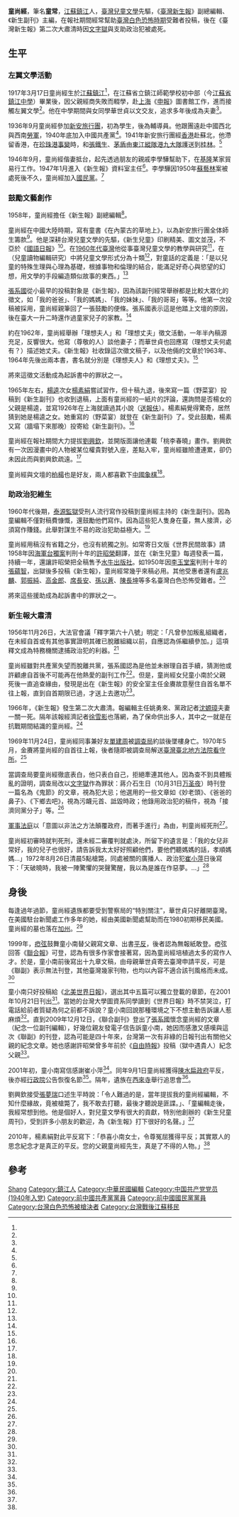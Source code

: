 {{Infobox writer
| 姓名 = 童尚經
| 圖像 =
| 圖像大小 =
| 圖像說明 =
| 原名 = 童尚經
| 筆名 = 童常
| 出生 = {{birth date|1917|3|17}}
| 出生地點 = {{CHN-1912}}[[江蘇省|江蘇省]][[鎮江縣|鎮江縣]]
| 逝世 = {{Death date and age|1972|8|26|1917|3|17}}
| 逝世地點 = {{ROC-TW}}[[臺北縣|臺北縣]][[土城區|土城鄉]][[臺北看守所|臺北看守所]]
| 國籍 = {{ROC}}
| 教育程度 = 初中畢業
| 母校 = 江蘇省鎮江中學
| 創作時期 =
| 體裁 =
| 主題 = 兒童文學
| 文學運動 =左翼文學運動 
| 代表作 =
| 配偶 = 華世貞
}}

'''童尚經'''{{BD|1917年|3月17日|1972年|8月26日|}}，筆名'''童常'''，[[江蘇|江蘇]][[鎮江|鎮江]]人，[[臺灣|臺灣]][[兒童文學|兒童文學]]先驅，《[[臺灣新生報|臺灣新生報]]》副總編輯、《新生副刊》主編，在報社期間經常幫助[[臺灣白色恐怖時期|臺灣白色恐怖時期]]受難者投稿，後在《臺灣新生報》第二次大肅清時因[[文字獄|文字獄]]與支助政治犯被處死。

== 生平 ==
=== 左翼文學活動 ===
1917年3月17日童尚經生於[[江蘇|江蘇]][[鎮江|鎮江]]<ref name="50年代新聞自由"/>，在江蘇省立鎮江師範學校初中部（今[[江蘇省鎮江中學|江蘇省鎮江中學]]）畢業後，因父親經商失敗而輟學，赴[[上海|上海]]《[[申報|申報]]》圖書館工作，進而接觸左翼文學<ref name="李禎祥"/>。他在中學期間與女同學華世貞以文交友，追求多年後成為夫妻<ref name="華澤釗"/>。

1936年9月童尚經參加[[新安旅行團|新安旅行團]]，初為學生，後為輔導員。他跟團遠赴中國西北與西南[[勞軍|勞軍]]，1940年底加入中國共產黨<ref name="李禎祥"/>。1941年新安旅行團經[[香港|香港]]赴蘇北，他滯留香港，在[[珍珠港事變|珍珠港事變]]時，和[[張鐵生|張鐵生]]、[[茅盾|茅盾]]由[[東江縱隊港九大隊|東江縱隊港九大隊]]護送到[[桂林|桂林]]。<ref name="50年代新聞自由"/>

1946年9月，童尚經偕妻抵台，起先透過朋友的親戚李學驊幫助下，在[[基隆|基隆]]某家貿易行工作。1947年1月進入《新生報》資料室主任<ref name="50年代新聞自由"/>。李學驊因1950年[[蘇藝林|蘇藝林]]案被處死後不久，童尚經加入[[國民黨|國民黨]]。<ref name="李禎祥"/>

===鼓勵文藝創作===
1958年，童尚經擔任《新生報》副總編輯<ref name="50年代新聞自由"/>。

童尚經在中國大陸時期，寫有童書《在內蒙古的草地上》，以為新安旅行團全体師生籌款<ref name="童常"/>。他是深耕台灣兒童文學的先驅，《新生兒童》印刷精美、圖文並茂，不亞於《[[國語日報|國語日報]]》<ref name="李禎祥"/>。在[[1960年代臺灣|1960年代臺灣]]他從事臺灣兒童文學的教學與研究<ref name="邱各容"/>，在（兒童讀物編輯研究）中將兒童文學形式分為十類<ref name="王美秀"/>，對童話的定義是：「是以兒童的特殊生理與心理為基礎，根據事物和倫理的結合，能滿足好奇心與慾望的幻想，用文學的手段編造類似故事的東西。」<ref name="呂燕卿"/>

[[張系國|張系國]]從小最早的投稿對象是《新生報》，因為該副刊經常舉辦都是比較大眾化的徵文，如「我的爸爸」、「我的媽媽」、「我的妹妹」、「我的哥哥」等等。他第一次投稿被採用，童尚經親筆回了一張鼓勵的便條。張系國表示這是他踏上文壇的原因，後在臺大一升二時還作過童家兒子的家教。<ref name="張系國"/>

約在1962年，童尚經舉辦「理想夫人」和「理想丈夫」徵文活動，一年半內稿源充足，反響很大。他寫（尊敬的人）談他妻子；而華世貞也回應寫（理想丈夫何處有？）描述她丈夫。《新生報》社收錄這次徵文稿子，以及他倆的文章於1963年、1964年先後出兩本書，書名就分別是《理想夫人》和《理想丈夫》。<ref name="華澤釗"/>

將來這徵文活動成為起訴書中的罪狀之一。

1965年左右，[[楊逵|楊逵]]次女[[楊素絹|楊素絹]]嘗試習作，但十稿九退，後來寫一篇（野菜宴）投稿到《新生副刊》也收到退稿，上面有童尚經的一紙片的評論，還詢問是否楊女的父親是楊逵，並寫1926年在上海就讀過其小說（[[送報伕|送報伕]]）。楊素絹覺得驚奇，居然猜到她是楊逵之女。她重寫的（野菜宴）就登在《新生副刊》了。受此鼓勵，楊素又寫（牆塌下來那晚）投寄給《新生副刊》。<ref name="楊素絹"/>

童尚經在報社期間大力提拔[[劉興欽|劉興欽]]，並開版面讓他連載「桃李春曉」畫作。劉興欽有一次因漫畫中的人物被某位權貴對號入座，差點入牢，童尚經雖險遭連累，卻仍未因此而與劉興欽疏遠。<ref name="李禎祥"/>

童尚經與文壇的[[柏楊|柏楊]]也是好友，兩人都喜歡下[[中國象棋|中國象棋]]<ref name="柏楊"/>。

=== 助政治犯維生 ===
1960年代後期，[[泰源監獄|泰源監獄]]受刑人流行寫作投稿到童尚經主持的《新生副刊》。因為童編輯不僅對稿費慷慨，還鼓勵他們寫作。因為這些犯人隻身在臺，無人接濟，必須寫作賺錢。此舉對謀生不易的政治犯助益極大。<ref name="李禎祥"/>

童尚經用稿沒有省籍之分，也沒有統獨之別。如常寄日文版《世界民間故事》請1958年因[[海軍台灣獨立案|海軍台獨案]]判刑十年的[[許昭榮|許昭榮]]翻譯，並在《新生兒童》每週發表一篇，持續一年，還讓許昭榮把全稿售予[[水牛出版社|水牛出版社]]。如1950年因[[李玉堂_(1899年)|李玉堂案]]判刑十年的[[張蘊智|張蘊智]]，出獄後多投稿《新生報》，童尚經常幾乎來稿必用。其他受惠者還有[[盧兆麟|盧兆麟]]、[[郭振純|郭振純]]、[[高金郎|高金郎]]、[[席長安|席長安]]、[[孫以蒼|孫以蒼]]、[[陳長坤|陳長坤]]等多名臺灣白色恐怖受難者。<ref name="李禎祥"/>

將來這些援助成為起訴書中的罪狀之一。

=== 新生報大肅清 ===
1956年11月26日，大法官會議「釋字第六十八號」明定：「凡曾參加叛亂組織者，在未經自首或有其他事實證明其確已脫離組織以前，自應認為係繼續參加。」這項釋文成為特務機關逮捕政治犯的利器。<ref name="李禎祥"/>

童尚經雖對共產黨失望而脫離共黨，張系國認為是他並未辦理自首手續，猜測他或許顧慮自首後不可能再在他熱愛的副刊工作<ref name="張系國"/>。但是，童尚經女兒童小南於父親死後一直追查緣由，發現是出在《新生報》的安全室主任金賡故意壓住自首名單不往上報，直到自首期限已過，才送上去邀功<ref name="續伯雄"/>。

1966年，《新生報》發生第二次大肅清。報編輯主任姚勇來、黨政記者[[沈嫄璋|沈嫄璋]]夫妻一關一死。隔年該報經濟記者[[徐雪影|徐雪影]]也落網，為了保命供出多人，其中之一就是在抗戰期間結識的童尚經。<ref name="李禎祥"/>

1969年11月24日，童尚經同事兼好友[[單建周|單建周]]被[[調查局|調查局]]約談後墜樓身亡。1970年5月，金賡將童尚經的自首往上報，後者隨即被調查局解送[[臺灣臺北地方法院看守所|臺灣臺北地方法院看守所]]。<ref name="50年代新聞自由"/>

當調查局要童尚經徹底表白，他只表白自己，拒絕牽連其他人。因為查不到具體叛亂的證明，調查局改以[[文字獄|文字獄]]作為罪狀：蔣介石生日（10月31日[[万圣夜|万圣夜]]）時刊登一篇名為《鬼節》的文章，視為犯大忌；他選用的一些文章如《妙老頭》、《爸爸的鼻子》、《下鄉去吧》，視為污衊元首、詆毀時政；他錄用政治犯的稿件，視為「接濟同黨分子」等。<ref name="李禎祥"/>

{{quotation
|起訴書摘錄：
<blockquote>
……主編新生副刊的時候，在民國五十五年十月中旬全國正在籌備慶祝總統華誕的時候，你登了一篇文章說十月三十一日是鬼節，侮蔑總統；你刊登綠島服刑人之投稿，以變相資助政治犯。你舉辦「理想丈夫」「理想夫人」「兄弟姊妹」徵文，企圖用親情來沖淡民眾反攻大陸的士氣；舉辦「血債」徵文，要挑起與日本的民族仇恨，離間我與友邦之感情。你擔任新生報資料室主任時，購買「[[觀察_(雜誌)|觀察]]」、「展望」等查禁刊物，為匪宣傳，提供情報給在台潛伏匪諜……還購買了「[[懺悔錄_(盧梭)|盧騷懺悔錄]]」、「[[少年維特的煩惱|少年維特的煩惱]]」這些書，影響社會人心……。</blockquote>
}}

[[軍事法庭|軍事法庭]]以「意圖以非法之方法顛覆政府，而著手進行」為由，判童尚經死刑<ref name="50年代新聞自由"/>。

童尚經初審時就判死刑，還未經二審覆判就處決，所留下的遺言是：「我的女兒非常好，我的兒子也很好，請告訴我太太好好照顧他們，要他們聽媽媽的話，孝順媽媽…」1972年8月26日清晨5點槍斃，同處被關的廣播人、政治犯[[崔小萍|崔小萍]]日後寫下：「天破曉時，我被一陣驚懼的哭聲驚醒，我以為是誰在作惡夢。…」<ref name="崔小萍"/>

==身後==
每逢過年過節，童尚經遺族都要受到警察局的“特別關注”，華世貞只好離開臺灣。在美國駐台新聞處工作多年的她，經由美國新聞處幫助而在1980初期移民美國。童尚經的墓也落在[[加州|加州]]。<ref name="華澤釗"/>

1999年，[[瘂弦|瘂弦]]鼓舞童小南替父親寫文章、出書[[平反|平反]]，後者認為無報紙敢登。瘂弦回答《[[聯合報|聯合報]]》可登，認為有很多作家會接著寫，因為童尚經培植過太多的寫作人才。於是，童小南前後寫出十九章文稿，由母親華世貞寄去臺灣申請平反，可是《聯副》表示無法刊登，其他臺灣幾家刊物，也均以內容不適合該刊風格而未成。<ref name="童小南2"/>

童小南只好投稿給《[[北美世界日報|北美世界日報]]》，選出其中五篇可以獨立登載的章節，在2001年10月21日刊出<ref name="童小南2"/>。當她的台灣大學圖資系同學讀到《世界日報》時不禁哭泣，打電話給前者質疑為何之前都不訴說？童小南回說那種環境之下不想主動告訴讓人惹麻煩<ref name="楊美華"/>。直到2009年12月12日，《聯合副刊》登出了[[張系國|張系國]]懷念童尚經的文章（紀念一位副刊編輯），好幾位親友發電子信告訴童小南，她因而感激又感嘆與這次《聯副》的刊登，認為可能是四十年來，台灣第一次有非綠的日報刊出有關他父親的紀念文章。她也感謝許昭榮曾多年前於《[[自由時報|自由時報]]》投稿（獄中遇貴人）紀念父親<ref name="童小南2"/>。

2001年初，童小南寫信感謝崔小萍<ref name="崔小萍"/>。同年9月1日童尚經獲得[[陳水扁政府|陳水扁政府]]平反，後亦經[[行政院|行政院]]公告恢復名節<ref name="童小南"/>。隔年，遺族在[[西來寺_(美國)|西來寺]]舉行追思會<ref name="華世貞逝世"/>。

劉興欽接受[[張夢瑞|張夢瑞]]口述生平時說：「令人難過的是，當年提拔我的童尚經編輯，不知什麼緣故，竟被槍斃了，我不敢去打聽，最後才聽說是匪諜。」、「童編輯走後，我經常想到他。他是個好人，對兒童文學有很大的貢獻，特別他創辦的《新生兒童周刊》，受到許多小朋友的歡迎，為《新生報》打下很好的名聲。」<ref name="劉興欽"/>

2010年，楊素絹對此平反寫下：「恭喜小南女士，令尊冤屈獲得平反；其實眾人的思念紀念才是真正的平反。您的父親童尚經先生，真是了不得的人物。」<ref name="楊素絹"/>

==參考==
{{portal box|人物|江苏|台灣|文學|人權}}
{{reflist|2|refs=
<ref name="李禎祥">{{cite journal |author=李禎祥|title=〈稿費資助政治犯童常主編被槍決〉|journal=《[[新台灣新聞週刊|新台灣新聞週刊]]》|issue=第614期|date=2007-12-26|publisher=本土文化事業有限公司|location=台灣|language=zh-tw}}</ref>

<ref name="華世貞逝世">{{Cite news|url=http://la.worldjournal.com/view/full_la/12266121/article-%E8%8F%AF%E4%B8%96%E8%B2%9E%E9%80%9D%E4%B8%96-17%E6%97%A5%E8%BF%BD%E6%80%9D%E6%9C%83?instance=la_news|title=華世貞逝世17日追思會|language=zh|publisher=世界新聞網|author=|date=2011-03-10|accessdate=2015-09-08}}{{dead link|date=2018年4月 |bot=InternetArchiveBot |fix-attempted=yes }}</ref>

<ref name="續伯雄">{{Cite news|url=http://www.atlantachinesenews.com/News/2013/01/01-25/B_ATL_P06.pdf|title=台灣光復後的第一大報一一新生報 (下)|language=zh|publisher=《Atlanta Chinese News》|author=續伯雄|date=2013-01-25|accessdate=2015-09-05|archive-date=2016-03-04|archive-url=https://web.archive.org/web/20160304115913/http://www.atlantachinesenews.com/News/2013/01/01-25/B_ATL_P06.pdf|dead-url=yes}}</ref>

<ref name="童小南">{{Cite news|url=http://www.nownews.com/n/2010/07/06/679563|title=童尚經之女回應《荒謬的一頁》|language=zh-tw|publisher=NOWnews|author=童小南|date=2010-07-06|accessdate=2015-09-06}}</ref>

<ref name="楊素絹">{{Cite news|url=|title=童先生野菜宴及其他|language=zh-tw|publisher=《聯合報》|author=楊素絹|date=2010-01-31|accessdate=2015-09-06}}</ref>

<ref name="呂燕卿">{{cite book |author=呂燕卿|title=《童話融入國小生活課程之實施研究》|date=2006|publisher=國立新竹教育大學|location=台灣|language=zh-tw|isbn=}}</ref>

<ref name="王美秀">{{cite book |author=王美秀|title=《先秦諸子寓言中教育課題之研究》|date=2003|publisher=國立屏東師範學院|location=台灣|language=zh-tw|isbn=}}</ref>

<ref name="邱各容">{{cite book |author=邱各容|chapter=〈六零年代的臺灣兒童文學〉|title=《臺灣兒童文學史》|date=2005|publisher=五南圖書出版社|location=台灣|language=zh-tw|isbn=9571139475}}</ref>

<ref name="劉興欽">{{cite book |author=劉興欽|chapter=〈報紙爭相刊載我的作品〉|title=《吃點子的人：劉興欽傳》|date=2005-01-06|publisher=聯經出版公司|location=台灣|language=zh-tw|isbn=9789570828030}}</ref>

<ref name="童小南2">{{Cite news|url=|title=童尚經女兒的回響|language=zh-tw|publisher=《聯合報》|author=童小南|date=2009-12-30|accessdate=2015-09-06}}</ref>

<ref name="柏楊">{{cite book |author=柏楊|chapter=〈炮的威力〉|title=《越幫越忙集》|date=1965-12|publisher=平原出版社|location=台灣|language=zh-tw|isbn=}}</ref>

<ref name="童常">{{cite book |author=童常|title=《在內蒙古的草地上》|date=1942|publisher=文化供應社|location=中國|language=zh|isbn=}}</ref>

<ref name="楊美華">{{cite book |author=楊美華|chapter=〈年少情懷總是詩〉|title=《國立臺灣大學圖書資訊學系五十週年系慶特刊》|date=2011|publisher=國立臺灣大學圖書資訊學系|location=台灣|language=zh-tw|isbn=}}</ref>

<ref name="張系國">{{cite book |author=張系國|chapter=〈紀念一位副刊編輯〉|title=《亂世貝果》|date=2010-09-16|publisher=洪範書店|location=台灣|language=zh-tw|isbn=9789576743153}}</ref>

<ref name="華澤釗">{{cite book |author=華澤釗|chapter=〈“海峡两岸对峙的政治”害惨了三叔和三姑〉|title=《路：華澤釗教授憶述》|date=2013-01-30|publisher=上海三聯書店 |location=中國|language=zh-cn|isbn=9787542640864}}</ref>

<ref name="50年代新聞自由">{{cite book |author=|chapter=〈白色恐怖情境下的新聞工作者圖像〉|title=《50年代新聞自由與人權保障調查研究案新聞工作者涉及白色恐怖案件之調查研究》|date=2015-04-10|publisher=國家人權博物館籌備處|location=台灣|language=zh-tw|isbn=}}</ref>

<ref name="崔小萍">{{cite book |author=崔小萍|chapter=〈「補償」能贖罪嗎？〉|title=《碎夢集：崔小萍回憶錄》|date=2010-12-01|publisher=秀威資訊|location=台灣|language=zh-tw|isbn=9862216204}}</ref>
}}

{{Authority control}}
{{DEFAULTSORT:Tong童}}
[[Category:童姓|Shang]]
[[Category:鎮江人|Category:鎮江人]]
[[Category:中華民國編輯|Category:中華民國編輯]]
[[Category:中国共产党党员_(1940年入党)|Category:中国共产党党员 (1940年入党)]]
[[Category:前中國共產黨黨員|Category:前中國共產黨黨員]]
[[Category:前中國國民黨黨員|Category:前中國國民黨黨員]]
[[Category:台灣白色恐怖被槍決者|Category:台灣白色恐怖被槍決者]]
[[Category:台灣戰後江蘇移民|Category:台灣戰後江蘇移民]]